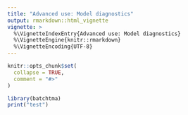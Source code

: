 ```yaml
---
title: "Advanced use: Model diagnostics"
output: rmarkdown::html_vignette
vignette: >
  %\VignetteIndexEntry{Advanced use: Model diagnostics}
  %\VignetteEngine{knitr::rmarkdown}
  %\VignetteEncoding{UTF-8}
---
```


```r
knitr::opts_chunk$set(
  collapse = TRUE,
  comment = "#>"
)
```

```r
library(batchtma)
print("test")
```
